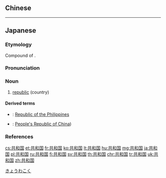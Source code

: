 ==Chinese==
{{zh-see|共和國}}

----

==Japanese==
{{ja-kanjitab|きょう|わ|こく|yomi=on}}

===Etymology===
Compound of {{compound|lang=ja|sort=きょうわこく|共和|tr1=kyōwa|t1=shared harmony|国|tr2=koku|t2=country}}.

===Pronunciation===
{{ja-pron|yomi=o|きょうわこく|acc=3|acc_ref=DJR}}

===Noun===
{{ja-noun|きょうわこく|kyu=共和國}}

# [[republic]] (country)

====Derived terms====
{{der-top}}
* {{ja-r|フィリピン共和国|^フィリピン ^きょうわこく}}: [[Republic of the Philippines]]
* {{ja-r|中華人民共和国|^ちゅうか ^じんみん ^きょうわこく}}: [[People's Republic of China]])
{{der-bottom}}

===References===
<references/>

[[Category:ja:Forms of government|きょうわこく]]

[[cs:共和国]]
[[et:共和国]]
[[fr:共和国]]
[[ko:共和国]]
[[lt:共和国]]
[[hu:共和国]]
[[mg:共和国]]
[[ja:共和国]]
[[pl:共和国]]
[[ru:共和国]]
[[fi:共和国]]
[[sv:共和国]]
[[th:共和国]]
[[chr:共和国]]
[[tr:共和国]]
[[uk:共和国]]
[[zh:共和国]]